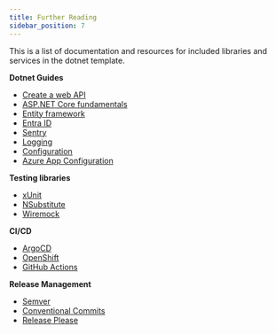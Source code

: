 ```yaml
---
title: Further Reading
sidebar_position: 7
---
```


This is a list of documentation and resources for included libraries and services in the dotnet template.

**Dotnet Guides**

- [Create a web API](https://learn.microsoft.com/en-us/aspnet/core/tutorials/first-web-api?view=aspnetcore-9.0&tabs=visual-studio)
- [ASP.NET Core fundamentals](https://learn.microsoft.com/en-us/aspnet/core/fundamentals/?view=aspnetcore-9.0&tabs=windows)
- [Entity framework](https://learn.microsoft.com/en-us/ef/core/get-started/overview/first-app?tabs=netcore-cli)
- [Entra ID](https://learn.microsoft.com/en-us/entra/identity-platform/tutorial-web-app-dotnet-prepare-app?tabs=workforce-tenant)
- [Sentry](https://docs.sentry.io/platforms/dotnet/)
- [Logging](https://docs.microsoft.com/en-us/aspnet/core/fundamentals/logging/?view=aspnetcore-9.0)
- [Configuration](https://docs.microsoft.com/en-us/aspnet/core/fundamentals/configuration/?view=aspnetcore-9.0)
- [Azure App Configuration](https://learn.microsoft.com/en-us/azure/azure-app-configuration/quickstart-aspnet-core-app?tabs=entra-id)

**Testing libraries**

- [xUnit](https://xunit.net/)
- [NSubstitute](https://nsubstitute.github.io/)
- [Wiremock](https://wiremock.org/docs/solutions/dotnet/)

**CI/CD**

- [ArgoCD](https://argo-cd.readthedocs.io/en/stable/)
- [OpenShift](https://www.openshift.com/)
- [GitHub Actions](https://docs.github.com/en/actions)

**Release Management**

- [Semver](https://semver.org/)
- [Conventional Commits](https://www.conventionalcommits.org/en/v1.0.0/)
- [Release Please](https://github.com/googleapis/release-please)
